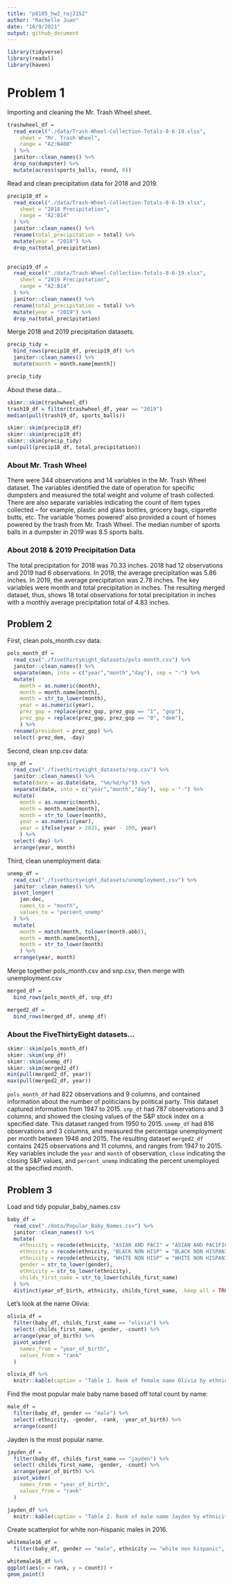 ```yaml
---
title: "p8105_hw2_raj2152"
author: "Rachelle Juan"
date: "10/9/2021"
output: github_document
---
```


```r
library(tidyverse)
library(readxl)
library(haven)
```

# Problem 1

Importing and cleaning the Mr. Trash Wheel sheet.
```r
trashwheel_df = 
  read_excel("./data/Trash-Wheel-Collection-Totals-8-6-19.xlsx",
    sheet = "Mr. Trash Wheel",
    range = "A2:N408"
  ) %>% 
  janitor::clean_names() %>% 
  drop_na(dumpster) %>% 
  mutate(across(sports_balls, round, 0))
```

Read and clean precipitation data for 2018 and 2019. 
```r
precip18_df = 
  read_excel("./data/Trash-Wheel-Collection-Totals-8-6-19.xlsx",
    sheet = "2018 Precipitation",
    range = "A2:B14"
  ) %>% 
  janitor::clean_names() %>% 
  rename(total_precipitation = total) %>% 
  mutate(year = "2018") %>% 
  drop_na(total_precipitation)  
  

precip19_df = 
  read_excel("./data/Trash-Wheel-Collection-Totals-8-6-19.xlsx",
    sheet = "2019 Precipitation",
    range = "A2:B14"
  ) %>% 
  janitor::clean_names() %>% 
  rename(total_precipitation = total) %>% 
  mutate(year = "2019") %>% 
  drop_na(total_precipitation) 
```

Merge 2018 and 2019 precipitation datasets.
```r
precip_tidy =
  bind_rows(precip18_df, precip19_df) %>% 
  janitor::clean_names() %>% 
  mutate(month = month.name[month])

precip_tidy
```

About these data...
```r
skimr::skim(trashwheel_df)
trash19_df = filter(trashwheel_df, year == "2019")
median(pull(trash19_df, sports_balls))

skimr::skim(precip18_df)
skimr::skim(precip19_df)
skimr::skim(precip_tidy)
sum(pull(precip18_df, total_precipitation))
```

### About Mr. Trash Wheel
There were 344 observations and 14 variables in the Mr. Trash Wheel dataset. The variables identified the date of operation for specific dumpsters and measured the total weight and volume of trash collected. There are also separate variables indicating the count of item types collected -- for example, plastic and glass bottles, grocery bags, cigarette butts, etc. The variable 'homes powered' also provided a count of homes powered by the trash from Mr. Trash Wheel. The median number of sports balls in a dumpster in 2019 was 8.5 sports balls. 

### About 2018 & 2019 Precipitation Data
The total precipitation for 2018 was 70.33 inches. 2018 had 12 observations and 2019 had 6 observations. In 2018, the average precipitation was 5.86 inches. In 2019, the average precipitation was 2.78 inches. The key variables were month and total precipitation in inches. The resulting merged dataset, thus, shows 18 total observations for total precipitation in inches with a monthly average precipitation total of 4.83 inches. 


## Problem 2

First, clean pols_month.csv data:
```r
pols_month_df = 
  read_csv("./fivethirtyeight_datasets/pols-month.csv") %>% 
  janitor::clean_names() %>% 
  separate(mon, into = c("year","month","day"), sep = "-") %>% 
  mutate(
    month = as.numeric(month),
    month = month.name[month],
    month = str_to_lower(month),
    year = as.numeric(year),
    prez_gop = replace(prez_gop, prez_gop == "1", "gop"),
    prez_gop = replace(prez_gop, prez_gop == "0", "dem"),
    ) %>% 
  rename(president = prez_gop) %>% 
  select(-prez_dem, -day)
```

Second, clean snp.csv data:
```r
snp_df =
  read_csv("./fivethirtyeight_datasets/snp.csv") %>% 
  janitor::clean_names() %>% 
  mutate(date = as.Date(date, "%m/%d/%y")) %>% 
  separate(date, into = c("year","month","day"), sep = "-") %>% 
  mutate(
    month = as.numeric(month),
    month = month.name[month],
    month = str_to_lower(month),
    year = as.numeric(year),
    year = ifelse(year > 2021, year - 100, year)
    ) %>% 
  select(-day) %>% 
  arrange(year, month) 
```

Third, clean unemployment data:
```r
unemp_df = 
  read_csv("./fivethirtyeight_datasets/unemployment.csv") %>% 
  janitor::clean_names() %>% 
  pivot_longer(
    jan:dec,
    names_to = "month",
    values_to = "percent_unemp"
  ) %>% 
  mutate(
    month = match(month, tolower(month.abb)),
    month = month.name[month],
    month = str_to_lower(month)
    ) %>% 
  arrange(year, month) 
```

Merge together pols_month.csv and snp.csv, then merge with unemployment.csv

```r
merged_df =
  bind_rows(pols_month_df, snp_df)

merged2_df =
  bind_rows(merged_df, unemp_df)
```

### About the FiveThirtyEight datasets...
```r
skimr::skim(pols_month_df)
skimr::skim(snp_df)
skimr::skim(unemp_df)
skimr::skim(merged2_df)
min(pull(merged2_df, year))
max(pull(merged2_df, year))
```

`pols_month_df` had 822 observations and 9 columns, and contained information about the number of politicians by political party. This dataset captured information from 1947 to 2015. `snp_df` had 787 observations and 3 columns, and showed the closing values of the S&P stock index on a specified date. This dataset ranged from 1950 to 2015. `unemp_df` had 816 observations and 3 columns, and measured the percentage unemployment per month between 1948 and 2015. The resulting dataset `merged2_df` contains 2425 observations and 11 columns, and ranges from 1947 to 2015. Key variables include the `year` and `month` of observation, `close` indicating the closing S&P values, and `percent_unemp` indicating the percent unemployed at the specified month. 


## Problem 3

Load and tidy popular_baby_names.csv

```r
baby_df = 
  read_csv("./data/Popular_Baby_Names.csv") %>% 
  janitor::clean_names() %>% 
  mutate(
    ethnicity = recode(ethnicity, "ASIAN AND PACI" = "ASIAN AND PACIFIC ISLANDER"),
    ethnicity = recode(ethnicity, "BLACK NON HISP" = "BLACK NON HISPANIC"),
    ethnicity = recode(ethnicity, "WHITE NON HISP" = "WHITE NON HISPANIC"),
    gender = str_to_lower(gender),
    ethnicity = str_to_lower(ethnicity),
    childs_first_name = str_to_lower(childs_first_name)
  ) %>% 
  distinct(year_of_birth, ethnicity, childs_first_name, .keep_all = TRUE)
```

Let's look at the name Olivia:

```r
olivia_df = 
  filter(baby_df, childs_first_name == "olivia") %>% 
  select(-childs_first_name, -gender, -count) %>% 
  arrange(year_of_birth) %>% 
  pivot_wider(
    names_from = "year_of_birth",
    values_from = "rank"
  ) 

olivia_df %>% 
  knitr::kable(caption = "Table 1. Rank of female name Olivia by ethnicity and year")
```

Find the most popular male baby name based off total count by name:

```r
male_df = 
  filter(baby_df, gender == "male") %>% 
  select(-ethnicity, -gender, -rank, -year_of_birth) %>% 
  arrange(count)
```

Jayden is the most popular name. 

```r
jayden_df = 
  filter(baby_df, childs_first_name == "jayden") %>% 
  select(-childs_first_name, -gender, -count) %>% 
  arrange(year_of_birth) %>% 
  pivot_wider(
    names_from = "year_of_birth",
    values_from = "rank"
  ) 

jayden_df %>% 
  knitr::kable(caption = "Table 2. Rank of male name Jayden by ethnicity and year")
```

Create scatterplot for white non-hispanic males in 2016.

```r
whitemale16_df = 
  filter(baby_df, gender == "male", ethnicity == "white non hispanic", year_of_birth == "2016")

whitemale16_df %>% 
ggplot(aes(x = rank, y = count)) + 
geom_point()
```



